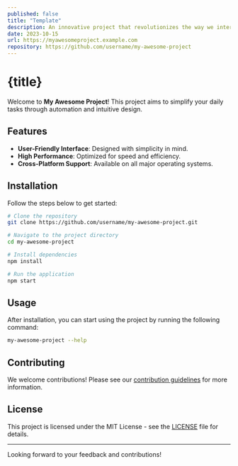---
published: false
title: "Template"
description: An innovative project that revolutionizes the way we interact with technology.
date: 2023-10-15
url: https://myawesomeproject.example.com
repository: https://github.com/username/my-awesome-project
---


# {title}


Welcome to **My Awesome Project**! This project aims to simplify your daily tasks through automation and intuitive design.

## Features
- **User-Friendly Interface**: Designed with simplicity in mind.
- **High Performance**: Optimized for speed and efficiency.
- **Cross-Platform Support**: Available on all major operating systems.

## Installation

Follow the steps below to get started:

```bash
# Clone the repository
git clone https://github.com/username/my-awesome-project.git

# Navigate to the project directory
cd my-awesome-project

# Install dependencies
npm install

# Run the application
npm start
```

## Usage

After installation, you can start using the project by running the following command:

```bash
my-awesome-project --help
```

## Contributing

We welcome contributions! Please see our [contribution guidelines](https://github.com/username/my-awesome-project/blob/main/CONTRIBUTING.md) for more information.

## License

This project is licensed under the MIT License - see the [LICENSE](https://github.com/username/my-awesome-project/blob/main/LICENSE) file for details.

---

Looking forward to your feedback and contributions!

